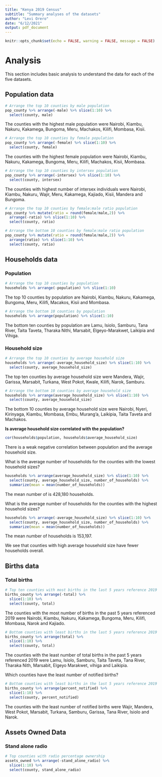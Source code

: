 ```yaml
---
title: "Kenya 2019 Census"
subtitle: "Summary analyses of the datasets"
author: "Levi Orero"
date: "6/12/2021"
output: pdf_document
---
```


```r
knitr::opts_chunk$set(echo = FALSE, warning = FALSE, message = FALSE)
```

# Analysis

This section includes basic analysis to understand the data for each of the five datasets.

## Population data

```r
# Arrange the top 10 counties by male population
pop_county %>% arrange(-male) %>% slice(1:10) %>% 
  select(county, male)
```

The counties with the highest male population were Nairobi, Kiambu, Nakuru, Kakamega, Bungoma, Meru, Machakos, Kilifi, Mombasa, Kisii.

```r
# Arrange the top 10 counties by female population
pop_county %>% arrange(-female) %>% slice(1:10) %>% 
  select(county, female)
```

The counties with the highest female population were Nairobi, Kiambu, Nakuru, Kakamega, Bungoma, Meru, Kilifi, Machakos, Kisii, Mombasa.

```r
# Arrange the top 10 counties by intersex population
pop_county %>% arrange(-intersex) %>% slice(1:10) %>% 
  select(county, intersex)
```

The counties with highest number of intersex individuals were Nairobi, Kiambu, Nakuru, Wajir, Meru, Kakamega, Kajiado, Kisii, Mandera and Bungoma.

```r
# Arrange the top 10 counties by female:male ratio population
pop_county %>% mutate(ratio = round(female/male,2)) %>% 
  arrange(-ratio) %>% slice(1:10) %>% 
  select(county, ratio)
```

```r
# Arrange the bottom 10 counties by female:male ratio population
pop_county %>% mutate(ratio = round(female/male,2)) %>% 
  arrange(ratio) %>% slice(1:10) %>% 
  select(county, ratio)
```


## Households data

### Population
```r
# Arrange the top 10 counties by population
households %>% arrange(-population) %>% slice(1:10)
```

The top 10 counties by population are Nairobi, Kiambu, Nakuru, Kakamega, Bungoma, Meru, Kilifi, Macakos, Kisii and Mombasa.

```r
# Arrange the bottom 10 counties by population
households %>% arrange(population) %>% slice(1:10)
```

The bottom ten counties by population are Lamu, Isiolo, Samburu, Tana River, Taita Taveta, Tharaka Nithi, Marsabit, Elgeyo-Marakwet, Laikipia and Vihiga.

### Household size

```r
# Arrange the top 10 counties by average household size
households %>% arrange(-average_household_size) %>% slice(1:10) %>% 
  select(county, average_household_size)
```

The top ten counties by average household size were Mandera, Wajir, Garissa, Marsabit, Turkana, West Pokot, Kwale, Kilifi, Narok, Samburu.

```r
# Arrange the bottom 10 counties by average household size
households %>% arrange(average_household_size) %>% slice(1:10) %>% 
  select(county, average_household_size)
```

The bottom 10 counties by average household size were Nairobi, Nyeri, Kirinyaga, Kiambu, Mombasa, Embu, Murang'a, Laikipia, Taita Taveta and Machakos.

**Is average household size correlated with the population?**

```r
cor(households$population, households$average_household_size)
```
There is a weak negative correlation between population and the average household size.

What is the average number of households for the counties with the lowest household sizes?

```r
households %>% arrange(average_household_size) %>% slice(1:10) %>% 
  select(county, average_household_size, number_of_households) %>% 
  summarize(mean = mean(number_of_households))

```
The mean number of is 428,180 households.

What is the average number of households for the counties with the highest household sizes?

```r
households %>% arrange(-average_household_size) %>% slice(1:10) %>% 
  select(county, average_household_size, number_of_households) %>% 
  summarize(mean = mean(number_of_households))
```
The mean number of households is 153,197.

We see that counties with high average household size have fewer households overall.

## Births data

### Total births

```r
# Top ten counties with most births in the last 5 years reference 2019
births_county %>% arrange(-total) %>%
  slice(1:10) %>% 
  select(county, total)
```


The counties with the most number of births in the past 5 years referenced 2019 were Nairobi, Kiambu, Nakuru, Kakamega, Bungoma, Meru, Kilifi, Mombasa, Narok and Kajiado.

```r
# Bottom counties with least births in the last 5 years reference 2019
births_county %>% arrange(total) %>%
  slice(1:10) %>% 
  select(county, total)
```

The counties with the least number of total births in the past 5 years referenced 2019 were Lamu, Isiolo, Samburu, Taita Taveta, Tana River, Tharaka Nith, Marsabit, Elgeyo Marakwet, vihiga and Laikipia.

Which counties have the least number of notified births?

```r
# Bottom counties with least births in the last 5 years reference 2019
births_county %>% arrange(percent_notified) %>%
  slice(1:10) %>% 
  select(county, percent_notified)
```

The counties with the least number of notified births were Wajir, Mandera, West Pokot, Marsabit, Turkana, Samburu, Garissa, Tana River, Isiolo and Narok.

## Assets Owned Data

### Stand alone radio
```r
# Top counties with radio percentage ownership
assets_owned %>% arrange(-stand_alone_radio) %>%
  slice(1:10) %>% 
  select(county, stand_alone_radio)
```


